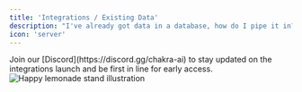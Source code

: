 ```yaml
---
title: 'Integrations / Existing Data'
description: "I've already got data in a database, how do I pipe it in?"
icon: 'server'
---
```


<Note>
  Join our [Discord](https://discord.gg/chakra-ai) to stay updated on the
  integrations launch and be first in line for early access.
</Note>
<img src='/images/soon.png' alt='Happy lemonade stand illustration' />
